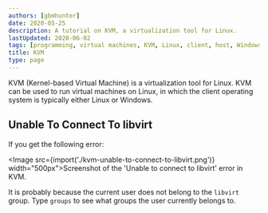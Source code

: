 ```yaml
---
authors: [gbmhunter]
date: 2020-05-25
description: A tutorial on KVM, a virtualization tool for Linux.
lastUpdated: 2020-06-02
tags: [programming, virtual machines, KVM, Linux, client, host, Windows]
title: KVM
type: page
---
```


KVM (Kernel-based Virtual Machine) is a virtualization tool for Linux. KVM can be used to run virtual machines on Linux, in which the client operating system is typically either Linux or Windows.

## Unable To Connect To libvirt

If you get the following error:

<Image src={import('./kvm-unable-to-connect-to-libvirt.png')} width="500px">Screenshot of the 'Unable to connect to libvirt' error in KVM.</Image>

It is probably because the current user does not belong to the `libvirt` group. Type `groups` to see what groups the user currently belongs to.
